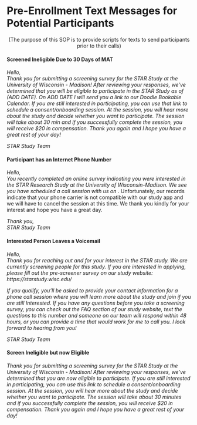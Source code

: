 # Pre-Enrollment Text Messages for Potential Participants

<center>(The purpose of this SOP is to provide scripts for texts to send participants prior to their calls)</center>

#### Screened Ineligible Due to 30 Days of MAT

*Hello,*\
*Thank you for submitting a screening survey for the STAR Study at the University of Wisconsin - Madison! After reviewing your responses, we've determined that you will be eligible to participate in the STAR Study as of (ADD DATE). On ADD DATE I will send you a link to our Doodle Bookable Calendar. If you are still interested in participating, you can use that link to schedule a consent/onboarding session. At the session, you will hear more about the study and decide whether you want to participate. The session will take about 30 min and if you successfully complete the session, you will receive \$20 in compensation. Thank you again and I hope you have a great rest of your day!*

*STAR Study Team*

#### Participant has an Internet Phone Number

*Hello,*\
*You recently completed an online survey indicating you were interested in the STAR Research Study at the University of Wisconsin-Madison. We see you have scheduled a call session with us on* <insert date and time>. Unfortunately, our records indicate that your phone carrier is not compatible with our study app and we will have to cancel the session at this time. We thank you kindly for your interest and hope you have a great day.

*Thank you,*\
*STAR Study Team*

#### Interested Person Leaves a Voicemail

*Hello,*\
*Thank you for reaching out and for your interest in the STAR study. We are currently screening people for this study. If you are interested in applying, please fill out the pre-screener survey on our study website: https://starstudy.wisc.edu/*

*If you qualify, you'll be asked to provide your contact information for a phone call session where you will learn more about the study and join if you are still Interested. If you have any questions before you take a screening survey, you can check out the FAQ section of our study website, text the questions to this number and someone on our team will respond within 48 hours, or you can provide a time that would work for me to call you. I look forward to hearing from you!*

*STAR Study Team*

#### Screen Ineligible but now Eligible

*Thank you for submitting a screening survey for the STAR Study at the University of Wisconsin - Madison! After reviewing your responses, we've determined that you are now eligible to participate. If you are still interested in participating, you can use this link to schedule a consent/onboarding session. At the session, you will hear more about the study and decide whether you want to participate. The session will take about 30 minutes and if you successfully complete the session, you will receive \$20 in compensation. Thank you again and I hope you have a great rest of your day!*
